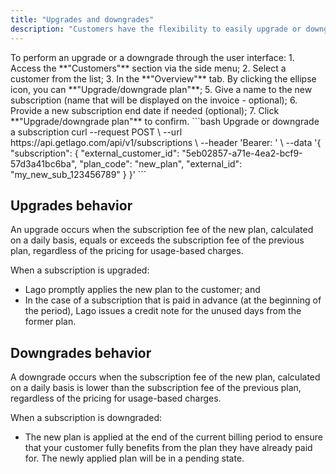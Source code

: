 ```yaml
---
title: "Upgrades and downgrades"
description: "Customers have the flexibility to easily upgrade or downgrade their plan at any given moment."
---
```


<Tabs>
  <Tab title="Dashboard">
    To perform an upgrade or a downgrade through the user interface:
    1. Access the **"Customers"** section via the side menu;
    2. Select a customer from the list;
    3. In the **"Overview"** tab. By clicking the ellipse icon, you can **"Upgrade/downgrade plan"**;
    5. Give a name to the new subscription (name that will be displayed on the invoice - optional);
    6. Provide a new subscription end date if needed (optional);
    7. Click **"Upgrade/downgrade plan"** to confirm.
  </Tab>
  <Tab title="API">
    <CodeGroup>
    ```bash Upgrade or downgrade a subscription
    curl --request POST \
    --url https://api.getlago.com/api/v1/subscriptions \
    --header 'Bearer: <bearer>' \
    --data '{
      "subscription": {
          "external_customer_id": "5eb02857-a71e-4ea2-bcf9-57d3a41bc6ba",
          "plan_code": "new_plan",
          "external_id": "my_new_sub_123456789"
        }
      }'
    ```
    </CodeGroup>
  </Tab>
</Tabs>

## Upgrades behavior
An upgrade occurs when the subscription fee of the new plan, calculated on a daily basis, equals or exceeds the subscription fee of the previous plan, 
regardless of the pricing for usage-based charges.


When a subscription is upgraded:
- Lago promptly applies the new plan to the customer; and
- In the case of a subscription that is paid in advance (at the beginning of the period), Lago issues a credit note for the unused days from the former plan.

## Downgrades behavior
A downgrade occurs when the subscription fee of the new plan, calculated on a daily basis is lower than the subscription fee of the previous plan, 
regardless of the pricing for usage-based charges.

When a subscription is downgraded:
- The new plan is applied at the end of the current billing period to ensure that your customer fully benefits from the plan they have already paid for. The newly applied plan will be in a pending state.